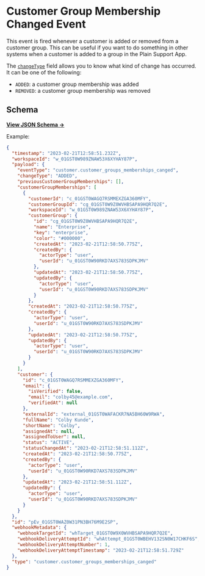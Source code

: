 
# Customer Group Membership Changed Event

This event is fired whenever a customer is added or removed from a customer group. This can be useful if you want to do something in other systems when a customer is added to a group in the Plain Support App.

The [`changeType`](https://json-schema.app/view/%23%2Fdefinitions%2FcustomerGroupMembershipsChangedPayload?url=https%3A%2F%2Fcore-api.uk.plain.com%2Fwebhooks%2Fschema.json) field allows you to know what kind of change has occurred. It can be one of the following:

- `ADDED`: a customer group membership was added
- `REMOVED`: a customer group membership was removed

## Schema

[**View JSON Schema →**](https://json-schema.app/view/%23%2Fdefinitions%2FcustomerGroupMembershipsChangedPayload?url=https%3A%2F%2Fcore-api.uk.plain.com%2Fwebhooks%2Fschema.json)

Example:

```json
{
  "timestamp": "2023-02-21T12:58:51.232Z",
  "workspaceId": "w_01GST0W989ZNAW53X6XYHAY87P",
  "payload": {
    "eventType": "customer.customer_groups_memberships_canged",
    "changeType": "ADDED",
    "previousCustomerGroupMemberships": [],
    "customerGroupMemberships": [
      {
        "customerId": "c_01GST0WAGQ7RSMMEXZGA360MFY",
        "customerGroupId": "cg_01GST0W9Z0WVHBSAPA9HQR7Q2E",
        "workspaceId": "w_01GST0W989ZNAW53X6XYHAY87P",
        "customerGroup": {
          "id": "cg_01GST0W9Z0WVHBSAPA9HQR7Q2E",
          "name": "Enterprise",
          "key": "enterprise",
          "color": "#000000",
          "createdAt": "2023-02-21T12:58:50.775Z",
          "createdBy": {
            "actorType": "user",
            "userId": "u_01GST0W90RKD7AXS783SDPKJMV"
          },
          "updatedAt": "2023-02-21T12:58:50.775Z",
          "updatedBy": {
            "actorType": "user",
            "userId": "u_01GST0W90RKD7AXS783SDPKJMV"
          }
        },
        "createdAt": "2023-02-21T12:58:50.775Z",
        "createdBy": {
          "actorType": "user",
          "userId": "u_01GST0W90RKD7AXS783SDPKJMV"
        },
        "updatedAt": "2023-02-21T12:58:50.775Z",
        "updatedBy": {
          "actorType": "user",
          "userId": "u_01GST0W90RKD7AXS783SDPKJMV"
        }
      }
    ],
    "customer": {
      "id": "c_01GST0WAGQ7RSMMEXZGA360MFY",
      "email": {
        "isVerified": false,
        "email": "colby45@example.com",
        "verifiedAt": null
      },
      "externalId": "external_01GST0WAFACKR7NA5BH60W9RWA",
      "fullName": "Colby Kunde",
      "shortName": "Colby",
      "assignedAt": null,
      "assignedToUser": null,
      "status": "ACTIVE",
      "statusChangedAt": "2023-02-21T12:58:51.112Z",
      "createdAt": "2023-02-21T12:58:50.775Z",
      "createdBy": {
        "actorType": "user",
        "userId": "u_01GST0W90RKD7AXS783SDPKJMV"
      },
      "updatedAt": "2023-02-21T12:58:51.112Z",
      "updatedBy": {
        "actorType": "user",
        "userId": "u_01GST0W90RKD7AXS783SDPKJMV"
      }
    }
  },
  "id": "pEv_01GST0WAZ0W31PN3BH76M9E2SP",
  "webhookMetadata": {
    "webhookTargetId": "whTarget_01GST0W9X0WVHBSAPA9HQR7Q2E",
    "webhookDeliveryAttemptId": "whAttempt_01GST0WBEHV132SN0W17CHKF6S",
    "webhookDeliveryAttemptNumber": 1,
    "webhookDeliveryAttemptTimestamp": "2023-02-21T12:58:51.729Z"
  },
  "type": "customer.customer_groups_memberships_canged"
}
```

